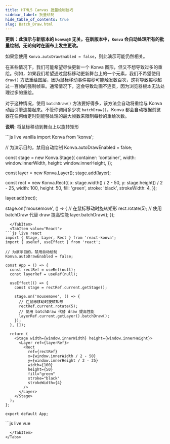 ```yaml
---
title: HTML5 Canvas 批量绘制技巧
sidebar_label: 批量绘制
hide_table_of_contents: true
slug: Batch_Draw.html
---
```


**更新：此演示与新版本的 `konva@8` 无关。在新版本中，`Konva` 会自动处理所有的批量绘制，无论何时在画布上发生更改。**

如果您使用 `Konva.autoDrawEnabled = false`，则此演示可能仍然相关。

在某些情况下，我们可能希望尽快更新一个 Konva 图形，但又不想导致过多的重绘。例如，如果我们希望通过鼠标移动更新舞台上的一个元素，我们不希望使用 `draw()` 方法重绘图层，因为鼠标移动事件每秒可能触发数百次，这将导致每秒超过一百帧的强制帧率。通常情况下，这会导致动画不连贯，因为浏览器根本无法处理过多的重绘。

对于这种情况，使用 `batchDraw()` 方法要好得多，该方法会自动将重绘与 Konva 动画引擎连接起来。不管你调用多少次 `batchDraw()`，Konva 都会自动根据浏览器在任何给定时刻能够处理的最大帧数来限制每秒的重绘次数。

**说明:** 将鼠标移动到舞台上以旋转矩形


<Tabs>
  <TabItem value="Vanilla" default>
```js live vanilla
import Konva from 'konva';

// 为演示目的，禁用自动绘制
Konva.autoDrawEnabled = false;

const stage = new Konva.Stage({
  container: 'container',
  width: window.innerWidth,
  height: window.innerHeight,
});

const layer = new Konva.Layer();
stage.add(layer);

const rect = new Konva.Rect({
  x: stage.width() / 2 - 50,
  y: stage.height() / 2 - 25,
  width: 100,
  height: 50,
  fill: 'green',
  stroke: 'black',
  strokeWidth: 4,
});

layer.add(rect);

stage.on('mousemove', () => {
  // 在鼠标移动时旋转矩形
  rect.rotate(5);
  // 使用 batchDraw 代替 draw 提高性能
  layer.batchDraw();
});
```
  </TabItem>
  <TabItem value="React">
```js live react
import { Stage, Layer, Rect } from 'react-konva';
import { useRef, useEffect } from 'react';

// 为演示目的，禁用自动绘制
Konva.autoDrawEnabled = false;

const App = () => {
  const rectRef = useRef(null);
  const layerRef = useRef(null);

  useEffect(() => {
    const stage = rectRef.current.getStage();
    
    stage.on('mousemove', () => {
      // 在鼠标移动时旋转矩形
      rectRef.current.rotate(5);
      // 使用 batchDraw 代替 draw 提高性能
      layerRef.current.getLayer().batchDraw();
    });
  }, []);

  return (
    <Stage width={window.innerWidth} height={window.innerHeight}>
      <Layer ref={layerRef}>
        <Rect
          ref={rectRef}
          x={window.innerWidth / 2 - 50}
          y={window.innerHeight / 2 - 25}
          width={100}
          height={50}
          fill="green"
          stroke="black"
          strokeWidth={4}
        />
      </Layer>
    </Stage>
  );
};

export default App;
```
  </TabItem>
  <TabItem value="Vue">
```js live vue
<template>
  <v-stage :config="stageSize" @mousemove="handleMouseMove">
    <v-layer ref="layerRef">
      <v-rect :config="rectConfig" ref="rectRef" />
    </v-layer>
  </v-stage>
</template>

<script setup>
import { ref, onMounted } from 'vue';
import Konva from 'konva';

// 为演示目的，禁用自动绘制
Konva.autoDrawEnabled = false;

const stageSize = {
  width: window.innerWidth,
  height: window.innerHeight
};

const rectConfig = ref({
  x: window.innerWidth / 2 - 50,
  y: window.innerHeight / 2 - 25,
  width: 100,
  height: 50,
  fill: 'green',
  stroke: 'black',
  strokeWidth: 4
});

const layerRef = ref(null);
const rectRef = ref(null);

const handleMouseMove = () => {
  // 在鼠标移动时旋转矩形
  rectRef.value.getNode().rotate(5);
  // 使用 batchDraw 代替 draw 提高性能
  layerRef.value.getNode().batchDraw();
};
</script>
```
  </TabItem>
</Tabs>